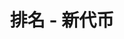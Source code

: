 ---
title: '排名 - 新代币'
openapi: '/cn/api-reference/openapi-cn.json GET /ranking/{chain}/newTokens'
---